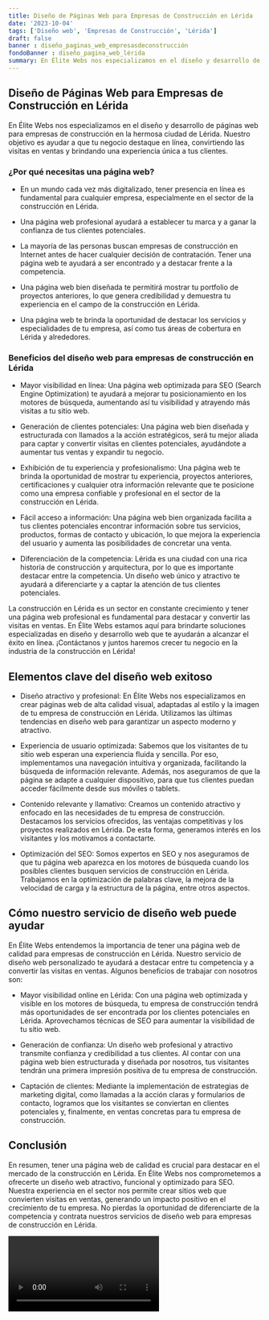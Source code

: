 ```yaml
---
title: Diseño de Páginas Web para Empresas de Construcción en Lérida
date: '2023-10-04'
tags: ['Diseño web', 'Empresas de Construcción', 'Lérida']
draft: false
banner : diseño_paginas_web_empresasdeconstrucción
fondoBanner : diseño_pagina_web_lérida
summary: En Élite Webs nos especializamos en el diseño y desarrollo de páginas web para empresas de construcción en la hermosa ciudad de Lérida. Nuestro objetivo es ayudar a que tu negocio destaque en línea, convirtiendo las visitas en ventas y brindando una experiencia única a tus clientes.
---
```


## Diseño de Páginas Web para Empresas de Construcción en Lérida

En Élite Webs nos especializamos en el diseño y desarrollo de páginas web para empresas de construcción en la hermosa ciudad de Lérida. Nuestro objetivo es ayudar a que tu negocio destaque en línea, convirtiendo las visitas en ventas y brindando una experiencia única a tus clientes.

### ¿Por qué necesitas una página web?

- En un mundo cada vez más digitalizado, tener presencia en línea es fundamental para cualquier empresa, especialmente en el sector de la construcción en Lérida.

- Una página web profesional ayudará a establecer tu marca y a ganar la confianza de tus clientes potenciales.

- La mayoría de las personas buscan empresas de construcción en Internet antes de hacer cualquier decisión de contratación. Tener una página web te ayudará a ser encontrado y a destacar frente a la competencia.

- Una página web bien diseñada te permitirá mostrar tu portfolio de proyectos anteriores, lo que genera credibilidad y demuestra tu experiencia en el campo de la construcción en Lérida.

- Una página web te brinda la oportunidad de destacar los servicios y especialidades de tu empresa, así como tus áreas de cobertura en Lérida y alrededores.

### Beneficios del diseño web para empresas de construcción en Lérida

- Mayor visibilidad en línea: Una página web optimizada para SEO (Search Engine Optimization) te ayudará a mejorar tu posicionamiento en los motores de búsqueda, aumentando así tu visibilidad y atrayendo más visitas a tu sitio web.

- Generación de clientes potenciales: Una página web bien diseñada y estructurada con llamados a la acción estratégicos, será tu mejor aliada para captar y convertir visitas en clientes potenciales, ayudándote a aumentar tus ventas y expandir tu negocio.

- Exhibición de tu experiencia y profesionalismo: Una página web te brinda la oportunidad de mostrar tu experiencia, proyectos anteriores, certificaciones y cualquier otra información relevante que te posicione como una empresa confiable y profesional en el sector de la construcción en Lérida.

- Fácil acceso a información: Una página web bien organizada facilita a tus clientes potenciales encontrar información sobre tus servicios, productos, formas de contacto y ubicación, lo que mejora la experiencia del usuario y aumenta las posibilidades de concretar una venta.

- Diferenciación de la competencia: Lérida es una ciudad con una rica historia de construcción y arquitectura, por lo que es importante destacar entre la competencia. Un diseño web único y atractivo te ayudará a diferenciarte y a captar la atención de tus clientes potenciales.

La construcción en Lérida es un sector en constante crecimiento y tener una página web profesional es fundamental para destacar y convertir las visitas en ventas. En Élite Webs estamos aquí para brindarte soluciones especializadas en diseño y desarrollo web que te ayudarán a alcanzar el éxito en línea. ¡Contáctanos y juntos haremos crecer tu negocio en la industria de la construcción en Lérida!

<GifSeo />

<Cta />

## Elementos clave del diseño web exitoso

- Diseño atractivo y profesional: En Élite Webs nos especializamos en crear páginas web de alta calidad visual, adaptadas al estilo y la imagen de tu empresa de construcción en Lérida. Utilizamos las últimas tendencias en diseño web para garantizar un aspecto moderno y atractivo.

- Experiencia de usuario optimizada: Sabemos que los visitantes de tu sitio web esperan una experiencia fluida y sencilla. Por eso, implementamos una navegación intuitiva y organizada, facilitando la búsqueda de información relevante. Además, nos aseguramos de que la página se adapte a cualquier dispositivo, para que tus clientes puedan acceder fácilmente desde sus móviles o tablets.

- Contenido relevante y llamativo: Creamos un contenido atractivo y enfocado en las necesidades de tu empresa de construcción. Destacamos los servicios ofrecidos, las ventajas competitivas y los proyectos realizados en Lérida. De esta forma, generamos interés en los visitantes y los motivamos a contactarte.

- Optimización del SEO: Somos expertos en SEO y nos aseguramos de que tu página web aparezca en los motores de búsqueda cuando los posibles clientes busquen servicios de construcción en Lérida. Trabajamos en la optimización de palabras clave, la mejora de la velocidad de carga y la estructura de la página, entre otros aspectos.

## Cómo nuestro servicio de diseño web puede ayudar

En Élite Webs entendemos la importancia de tener una página web de calidad para empresas de construcción en Lérida. Nuestro servicio de diseño web personalizado te ayudará a destacar entre tu competencia y a convertir las visitas en ventas. Algunos beneficios de trabajar con nosotros son:

- Mayor visibilidad online en Lérida: Con una página web optimizada y visible en los motores de búsqueda, tu empresa de construcción tendrá más oportunidades de ser encontrada por los clientes potenciales en Lérida. Aprovechamos técnicas de SEO para aumentar la visibilidad de tu sitio web.

- Generación de confianza: Un diseño web profesional y atractivo transmite confianza y credibilidad a tus clientes. Al contar con una página web bien estructurada y diseñada por nosotros, tus visitantes tendrán una primera impresión positiva de tu empresa de construcción.

- Captación de clientes: Mediante la implementación de estrategias de marketing digital, como llamadas a la acción claras y formularios de contacto, logramos que los visitantes se conviertan en clientes potenciales y, finalmente, en ventas concretas para tu empresa de construcción.

## Conclusión

En resumen, tener una página web de calidad es crucial para destacar en el mercado de la construcción en Lérida. En Élite Webs nos comprometemos a ofrecerte un diseño web atractivo, funcional y optimizado para SEO. Nuestra experiencia en el sector nos permite crear sitios web que convierten visitas en ventas, generando un impacto positivo en el crecimiento de tu empresa. No pierdas la oportunidad de diferenciarte de la competencia y contrata nuestros servicios de diseño web para empresas de construcción en Lérida.

<Video />

<CtaBot job='Empresas de Construcción' city='Lérida'/>

<Gmaps query='Lérida+españa+maps' />